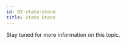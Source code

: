 ```yaml
---
id: 02-state-store
title: State Store
---
```


Stay tuned for more information on this topic.

[//]: # 'State store (raw/hooks)'
[//]: # '- introduction- a central source of truth, core parts working with store, exposed to use by SDKs (React/RN/Angular, or React bindings).'
[//]: # '- Code examples- what does the integ. gain from code (with hooks/raw)'
